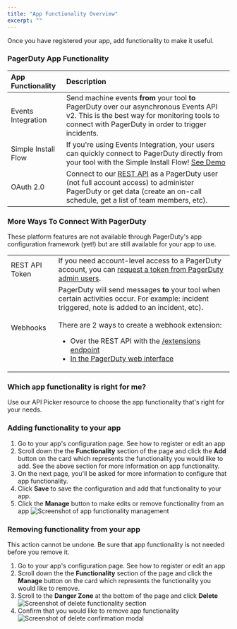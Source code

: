 ```yaml
---
title: "App Functionality Overview"
excerpt: ""
---
```



Once you have <Link to="/docs/app-integration-development/register-an-app/">registered your app</Link>, add functionality to make it useful.

### PagerDuty App Functionality


| App Functionality   | Description|
|:--------------------|:----------------------------------------|
| <Link to="/docs/app-integration-development/events-integration/">Events Integration</Link> |  Send machine events **from** your tool **to** PagerDuty over our asynchronous <Link to="/docs/events-api-v2/overview/">Events API v2</Link>. This is the best way for monitoring tools to connect with PagerDuty in order to trigger incidents. |
| <Link to="/docs/app-integration-development/events-integration/#simple-install-flow-optional-but-recommended">Simple Install Flow</Link>|  If you're using Events Integration, your users can quickly connect to PagerDuty directly from your tool with the Simple Install Flow! [See Demo](https://acme.pagerduty.dev) |
| <Link to="/docs/app-integration-development/oauth-2-functionality/">OAuth 2.0</Link>|  Connect to our [REST API](https://api-reference.pagerduty.com/) as a PagerDuty user (not full account access) to administer PagerDuty or get data (create an on-call schedule, get a list of team members, etc). |

### More Ways To Connect With PagerDuty

These platform features are not available through PagerDuty's app configuration framework (yet!) but are still available for your app to use.

|    |    |
|--- |--- |
|REST API Token|If you need account-level access to a PagerDuty account, you can [request a token from PagerDuty admin users](https://support.pagerduty.com/docs/generating-api-keys#section-rest-api-keys).|
|Webhooks|PagerDuty will send messages **to** your tool when certain activities occur. For example: incident triggered, note is added to an incident, etc). <br/><br/>There are 2 ways to create a webhook extension: <ul><li>Over the REST API with the [/extensions endpoint](https://api-reference.pagerduty.com/#!/Extensions/post_extensions) </li><li>[In the PagerDuty web interface](https://support.pagerduty.com/docs/webhooks)</li></ul>|


### Which app functionality is right for me?
Use our <Link to="/docs/app-integration-development/api-picker/">API Picker</Link> resource to choose the app functionality that's right for your needs.

### Adding functionality to your app

1. Go to your app's configuration page. <Link to="/docs/app-integration-development/register-an-app/">See how to register or edit an app</Link>
2. Scroll down the the **Functionality** section of the page and click the **Add** button on the card which represents the functionality you would like to add. See the above section for more information on app functionality.
3. On the next page, you'll be asked for more information to configure that app functionality.
4. Click **Save** to save the configuration and add that functionality to your app.
5. Click the **Manage** button to make edits or remove functionality from an app
![Screenshot of app functionality management](app_functionality.png)

### Removing functionality from your app

<Alert variant="danger">
    This action cannot be undone. Be sure that app functionality is not needed before you remove it.
</Alert>


1. Go to your app's configuration page. <Link to="/docs/app-integration-development/register-an-app/">See how to register or edit an app</Link>
2. Scroll down the the **Functionality** section of the page and click the **Manage** button on the card which represents the functionality you would like to remove.
3. Scroll to the **Danger Zone** at the bottom of the page and click **Delete**
![Screenshot of delete functionality section](delete_functionality.png)
4. Confirm that you would like to remove app functionality
![Screenshot of delete confirmation modal](delete_confirm.png)

